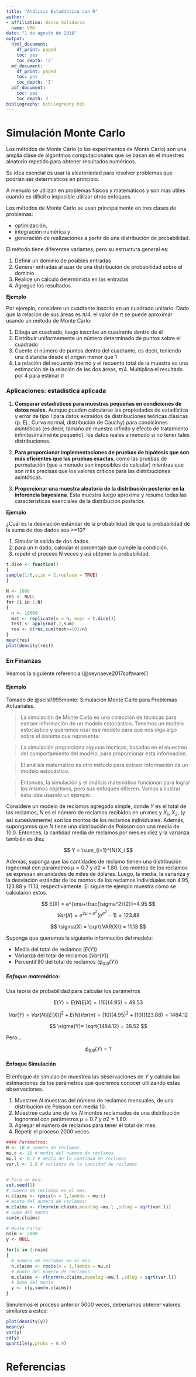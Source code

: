 ```yaml
---
title: "Análisis Estadístico con R"
author:
- affiliation: Banco Solidario
  name: VMO
date: "1 de agosto de 2018"
output:
  html_document:
    df_print: paged
    toc: yes
    toc_depth: '3'
  md_document:
    df_print: paged
    toc: yes
    toc_depth: '3'
  pdf_document:
    toc: yes
    toc_depth: 3
bibliography: bibliography.bib
---
```


<!--
La revisión metodológica aquí vertida se basa en [@Wang_2012].
-->


# Simulación Monte Carlo

Los métodos de Monte Carlo (o los experimentos de Monte Carlo) son una amplia clase de algoritmos computacionales que se basan en el muestreo aleatorio repetido para obtener resultados numéricos. 

Su idea esencial es usar la aleatoriedad para resolver problemas que podrían ser determísticos en principio. 


A menudo se utilizan en problemas físicos y matemáticos y son más útiles cuando es difícil o imposible utilizar otros enfoques. 

Los métodos de Monte Carlo se usan principalmente en tres clases de problemas: 

-   optimización, 
-   integración numérica y 
-   generación de realizaciones a partir de una distribución de probabilidad.



El método tiene diferentes variantes, pero su estructura general es:

1.    Definir un dominio de posibles entradas
2.    Generar entradas al azar de una distribución de probabilidad sobre el dominio
3.    Realice un cálculo determinista en las entradas
5.    Agregue los resultados

**Ejemplo**

Por ejemplo, considere un cuadrante inscrito en un cuadrado unitario. Dado que la relación de sus áreas es $\pi/4$, el valor de $\pi$ se puede aproximar usando un método de Monte Carlo:

1.    Dibuja un cuadrado, luego inscribe un cuadrante dentro de él
2.    Distribuir uniformemente un número determinado de puntos sobre el cuadrado
3.    Cuente el número de puntos dentro del cuadrante, es decir, teniendo una distancia desde el origen menor que 1
4.    La relación del recuento interno y el recuento total de la muestra es una estimación de la relación de las dos áreas, $\pi/4$. Multiplica el resultado por 4 para estimar $\pi$



### Aplicaciones: estadística aplicada


1.   **Comparar estadísticos para muestras pequeñas en condiciones de datos reales**. Aunque pueden calcularse las propiedades de estadística y error de tipo I para datos extraídos de distribuciones teóricas clásicas (p. Ej., Curva normal, distribución de Cauchy) para condiciones asintóticas (es decir, tamaño de muestra infinito y efecto de tratamiento infinitesimalmente pequeño), los datos reales a menudo sí no tener tales distribuciones.

2.   **Para proporcionar implementaciones de pruebas de hipótesis que son más eficientes que las pruebas exactas**, como las pruebas de permutación (que a menudo son imposibles de calcular) mientras que son más precisas que los valores críticos para las distribuciones asintóticas.

3.   **Proporcionar una muestra aleatoria de la distribución posterior en la inferencia bayesiana**. Esta muestra luego aproxima y resume todas las características esenciales de la distribución posterior.


**Ejemplo**

¿Cuál es la desviación estándar de la probabilidad de que la probabilidad de la suma de dos dados sea >=10?

1.    Simular la salida de dos dados.
2.    para un n dado, calcular el porcentaje que cumple la condición.
3.    repetir el proceso N veces y así obtener la probabilidad.

```r
t.dice <- function()
{
sample(1:6,size = 2,replace = TRUE)
}
```

<!-- ¿Cuál es la probabilidad de que la suma sea >= 10? -->


```r
N <- 1000
res <- NULL
for (i in 1:N)
{
  n <- 10000
  mat <- replicate(n = n, expr = t.dice())
  test <- apply(mat,2,sum)
  res <- c(res,sum(test>=10)/n)
}
mean(res)
plot(density(res))
```



### En Finanzas

Veamos la siguiente referencia (@seynaeve2017software)[1](https://efsa.onlinelibrary.wiley.com/doi/pdf/10.2903/sp.efsa.2017.EN-1316)

#### Ejemplo

Tomado de @seila1995monte: Simulación Monte Carlo para Problemas Actuariales.


> La simulación de Monte Carlo es una colección de técnicas para extraer información de un modelo estocástico. Tenemos un modelo estocástico y queremos usar ese modelo para que nos diga algo sobre el sistema que representa. 

> La simulación proporciona algunas técnicas, basadas en el muestreo del comportamiento del modelo, para proporcionar esta información. 

> El análisis matemático es otro método para extraer información de un modelo estocástico. 


> Entonces, la simulación y el análisis matemático funcionan para lograr los mismos objetivos, pero sus enfoques difieren. Vamos a ilustrar esta idea usando un ejemplo.

Considere un modelo de reclamos agregado simple, donde $Y$ es el total de los reclamos, $N$ es el número de reclamos recibidos en un mes y $X_1$, $X_2$, (y así sucesivamente) son los montos de los reclamos individuales. Además, supongamos que $N$ tiene una distribución de Poisson con una media de $10.0$. Entonces, la cantidad media de reclamos por mes es diez y la varianza también es diez



$$
Y = \sum_{i=1}^{N}X_i
$$


Además, suponga que las cantidades de reclamo tienen una distribución lognormal con parámetros $\mu = 0.7$ y $\sigma2 = 1.80$. Los montos de los reclamos se expresan en unidades de miles de dólares. Luego, la media, la varianza y la desviación estándar de los montos de los reclamos individuales son $4.95$, $123.88$ y $11.13$, respectivamente. El siguiente ejemplo muestra cómo se calcularon estos.

$$
E(X) = e^{\mu+\frac{\sigma^2}{2}}=4.95
$$
$$
Var(X) = e^{2\mu+\sigma^2}(e^{\sigma^2}-1) = 123.88
$$

$$
\sigma(X) = \sqrt{VAR(X)} = 11.13
$$

Suponga que queremos la siguiente información del modelo:

-   Media del total de reclamos ($E(Y)$)
-   Varianza del total de reclamos ($Var(Y)$)
-   Percentil 90 del total de reclamos ($\phi_{0.9}(Y)$)


##### Enfoque matemático:

Usa teoría de probabilidad para calcular los parámetros


$$
E(Y) = E(N)E(X) = (10)(4.95) = 49.53
$$


$$
Var(Y) = Var(N)[E(X)]^2+E(N)Var(n) = (10)(4.95)^2+(10)(123.88) = 1484.12
$$


$$
\sigma(Y)=  \sqrt{1484.12} = 38.52
$$

Pero...

$$
\phi_{0.9}(Y)=?
$$

#### Enfoque Simulación

El enfoque de simulación muestrea las observaciones de $Y$ y calcula las estimaciones de los parámetros que queremos conocer utilizando estas observaciones.

1.  Muestree $N$ muestras del número de reclamos mensuales, de una distribución de Poisson con media 10.
2.  Muestree cada uno de los $N$ montos reclamados de una distribución lognormal con parámetros $\mu = 0.7$ y $\sigma2 = 1.80$.
3. Agregar el número de reclamos para tener el total del mes.
4. Repetir el proceso 2000 veces.


```r
#### Parámetros:
N <- 10 # número de reclamos
mu.c <- 10 # media del numero de reclamos
mu.l <- 0.7 # media de la cantidad de reclamos
var.l <- 1.8 # varianza de la cantidad de reclamos


# Para un mes:
set.seed(1)
# numero de reclamos en el mes:
n.claims <- rpois(n = 1,lambda = mu.c) 
# monto del numero de reclamos:
m.claims <- rlnorm(n.claims,meanlog =mu.l ,sdlog = sqrt(var.l))
# Suma del monto
sum(m.claims)
```




```r
# Monte Carlo:
nsim <- 2000
y <- NULL

for(i in 1:nsim)
{
  # numero de reclamos en el mes:
  n.claims <- rpois(n = 1,lambda = mu.c) 
  # monto del numero de reclamos:
  m.claims <- rlnorm(n.claims,meanlog =mu.l ,sdlog = sqrt(var.l))
  # Suma del monto
  y <- c(y,sum(m.claims))
}
```


Simulemos el proceso anterior 5000 veces, deberíamos obtener valores similares a estos:

```r
plot(density(y))
mean(y)
var(y)
sd(y)
quantile(y,probs = 0.9)
```


# Referencias